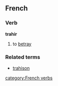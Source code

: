 ==French==
===Verb===
'''trahir'''

# to [[betray]]

===Related terms===
*[[trahison]]
[[category:French verbs]]